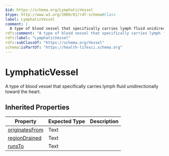 ```yaml
---
$id: https://schema.org/LymphaticVessel
$type: http://www.w3.org/2000/01/rdf-schema#Class
label: LymphaticVessel
comment: |
  A type of blood vessel that specifically carries lymph fluid unidirectionally toward the heart.
rdfs:comment: "A type of blood vessel that specifically carries lymph fluid unidirectionally toward the heart."
rdfs:label: "LymphaticVessel"
rdfs:subClassOf: "https://schema.org/Vessel"
schema:isPartOf: "https://health-lifesci.schema.org"
---
```


# LymphaticVessel

A type of blood vessel that specifically carries lymph fluid unidirectionally toward the heart.

## Inherited Properties

| Property | Expected Type | Description |
| --- | --- | --- |
| [originatesFrom](https://schema.org/originatesFrom) | Text |  |
| [regionDrained](https://schema.org/regionDrained) | Text |  |
| [runsTo](https://schema.org/runsTo) | Text |  |
